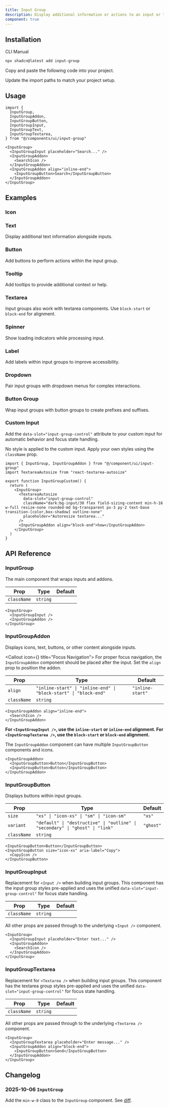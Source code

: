 ```yaml
---
title: Input Group
description: Display additional information or actions to an input or textarea.
component: true
---
```



<ComponentPreview name="input-group-demo" className="[&_.preview]:p-4" />

## Installation

<CodeTabs>

<TabsList>
  <TabsTrigger value="cli">CLI</TabsTrigger>
  <TabsTrigger value="manual">Manual</TabsTrigger>
</TabsList>
<TabsContent value="cli">

```bash
npx shadcn@latest add input-group
```

</TabsContent>

<TabsContent value="manual">

<Steps>

<Step>Copy and paste the following code into your project.</Step>

<ComponentSource name="input-group" title="components/ui/input-group.tsx" />

<Step>Update the import paths to match your project setup.</Step>

</Steps>

</TabsContent>

</CodeTabs>

## Usage

```tsx showLineNumbers
import {
  InputGroup,
  InputGroupAddon,
  InputGroupButton,
  InputGroupInput,
  InputGroupText,
  InputGroupTextarea,
} from "@/components/ui/input-group"
```

```tsx showLineNumbers
<InputGroup>
  <InputGroupInput placeholder="Search..." />
  <InputGroupAddon>
    <SearchIcon />
  </InputGroupAddon>
  <InputGroupAddon align="inline-end">
    <InputGroupButton>Search</InputGroupButton>
  </InputGroupAddon>
</InputGroup>
```

## Examples

### Icon

<ComponentPreview name="input-group-icon" className="[&_.preview]:p-4" />

### Text

Display additional text information alongside inputs.

<ComponentPreview name="input-group-text" className="[&_.preview]:p-4" />

### Button

Add buttons to perform actions within the input group.

<ComponentPreview name="input-group-button" className="[&_.preview]:p-4" />

### Tooltip

Add tooltips to provide additional context or help.

<ComponentPreview name="input-group-tooltip" className="[&_.preview]:p-4" />

### Textarea

Input groups also work with textarea components. Use `block-start` or `block-end` for alignment.

<ComponentPreview name="input-group-textarea" className="[&_.preview]:p-4" />

### Spinner

Show loading indicators while processing input.

<ComponentPreview name="input-group-spinner" className="[&_.preview]:p-4" />

### Label

Add labels within input groups to improve accessibility.

<ComponentPreview name="input-group-label" className="[&_.preview]:p-4" />

### Dropdown

Pair input groups with dropdown menus for complex interactions.

<ComponentPreview name="input-group-dropdown" className="[&_.preview]:p-4" />

### Button Group

Wrap input groups with button groups to create prefixes and suffixes.

<ComponentPreview
  name="input-group-button-group"
  className="[&_.preview]:p-4"
/>

### Custom Input

Add the `data-slot="input-group-control"` attribute to your custom input for automatic behavior and focus state handling.

No style is applied to the custom input. Apply your own styles using the `className` prop.

<ComponentPreview
  name="input-group-custom"
  className="!mb-4 [&_.preview]:p-4"
/>

```tsx showLineNumbers
import { InputGroup, InputGroupAddon } from "@/component/ui/input-group"
import TextareaAutosize from "react-textarea-autosize"

export function InputGroupCustom() {
  return (
    <InputGroup>
      <TextareaAutosize
        data-slot="input-group-control"
        className="dark:bg-input/30 flex field-sizing-content min-h-16 w-full resize-none rounded-md bg-transparent px-3 py-2 text-base transition-[color,box-shadow] outline-none"
        placeholder="Autoresize textarea..."
      />
      <InputGroupAddon align="block-end">how</InputGroupAddon>
    </InputGroup>
  )
}
```

## API Reference

### InputGroup

The main component that wraps inputs and addons.

| Prop        | Type     | Default |
| ----------- | -------- | ------- |
| `className` | `string` |         |

```tsx
<InputGroup>
  <InputGroupInput />
  <InputGroupAddon />
</InputGroup>
```

### InputGroupAddon

Displays icons, text, buttons, or other content alongside inputs.

<Callout icon={<IconInfoCircle />} title="Focus Navigation">
  For proper focus navigation, the `InputGroupAddon` component should be placed
  after the input. Set the `align` prop to position the addon.
</Callout>

| Prop        | Type                                                             | Default          |
| ----------- | ---------------------------------------------------------------- | ---------------- |
| `align`     | `"inline-start" \| "inline-end" \| "block-start" \| "block-end"` | `"inline-start"` |
| `className` | `string`                                                         |                  |

```tsx
<InputGroupAddon align="inline-end">
  <SearchIcon />
</InputGroupAddon>
```

**For `<InputGroupInput />`, use the `inline-start` or `inline-end` alignment. For `<InputGroupTextarea />`, use the `block-start` or `block-end` alignment.**

The `InputGroupAddon` component can have multiple `InputGroupButton` components and icons.

```tsx
<InputGroupAddon>
  <InputGroupButton>Button</InputGroupButton>
  <InputGroupButton>Button</InputGroupButton>
</InputGroupAddon>
```

### InputGroupButton

Displays buttons within input groups.

| Prop        | Type                                                                          | Default   |
| ----------- | ----------------------------------------------------------------------------- | --------- |
| `size`      | `"xs" \| "icon-xs" \| "sm" \| "icon-sm"`                                      | `"xs"`    |
| `variant`   | `"default" \| "destructive" \| "outline" \| "secondary" \| "ghost" \| "link"` | `"ghost"` |
| `className` | `string`                                                                      |           |

```tsx
<InputGroupButton>Button</InputGroupButton>
<InputGroupButton size="icon-xs" aria-label="Copy">
  <CopyIcon />
</InputGroupButton>
```

### InputGroupInput

Replacement for `<Input />` when building input groups. This component has the input group styles pre-applied and uses the unified `data-slot="input-group-control"` for focus state handling.

| Prop        | Type     | Default |
| ----------- | -------- | ------- |
| `className` | `string` |         |

All other props are passed through to the underlying `<Input />` component.

```tsx
<InputGroup>
  <InputGroupInput placeholder="Enter text..." />
  <InputGroupAddon>
    <SearchIcon />
  </InputGroupAddon>
</InputGroup>
```

### InputGroupTextarea

Replacement for `<Textarea />` when building input groups. This component has the textarea group styles pre-applied and uses the unified `data-slot="input-group-control"` for focus state handling.

| Prop        | Type     | Default |
| ----------- | -------- | ------- |
| `className` | `string` |         |

All other props are passed through to the underlying `<Textarea />` component.

```tsx
<InputGroup>
  <InputGroupTextarea placeholder="Enter message..." />
  <InputGroupAddon align="block-end">
    <InputGroupButton>Send</InputGroupButton>
  </InputGroupAddon>
</InputGroup>
```

## Changelog

### 2025-10-06 `InputGroup`

Add the `min-w-0` class to the `InputGroup` component. See [diff](https://github.com/shadcn-ui/ui/pull/8341/files#diff-0e2ee95d0050ca4c5d82339df86c54e14a6739dc4638fdda0eec8f73aebc2da9).
